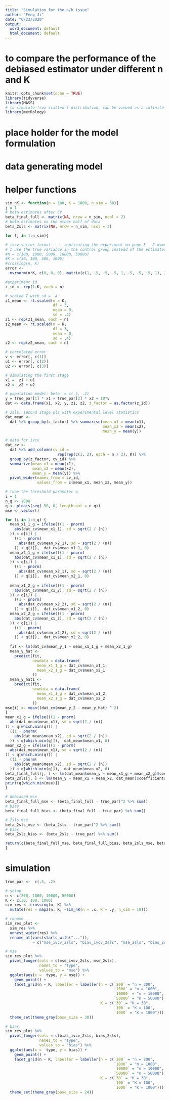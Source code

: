```yaml
---
title: "Simulation for the n/k issue"
author: "Feng Ji"
date: "6/23/2020"
output:
  word_document: default
  html_document: default
---
```

# to compare the performance of the debiased estimator under different n and K
```r
knitr::opts_chunk$set(echo = TRUE)
library(tidyverse)
library(MASS)
# to simulate from scalted-t distribution, can be viewed as a infinite mixture of normal
library(metRology) 
```

# place holder for the model formulation 

# data generating model

# helper functions
```r
sim_nK <- function(n = 100, K = 1000, n_sim = 30){
j = 1
# beta estimates after CV
beta_final_full <- matrix(NA, nrow = n_sim, ncol = 2)
# beta estimates on the other half of data
beta_2sls <- matrix(NA, nrow = n_sim, ncol = 2)

for (j in 1:n_sim){

# ivcv vector format ---- replicating the experiment on page 5 - 2-dimension X
# I use the true variance in the control group instead of the estimated one, should be similar
#n = c(100, 1000, 5000, 10000, 50000)
#K = c(30, 100, 500, 1000)
#crossing(n, K)
error <-
  mvrnorm(n*K, c(0, 0, 0), matrix(c(1, .5, .5, .5, 1, .5, .5, .5, 1), 3, 3))

#experiment id
z_id <- rep(1:K, each = n)

# scaled T with sd = .4
z1_mean <- rt.scaled(n = K,
                     df = 3,
                     mean = 0,
                     sd = .4)
z1 <- rep(z1_mean, each = n)
z2_mean <- rt.scaled(n = K,
                     df = 3,
                     mean = 0,
                     sd = .4)
z2 <- rep(z2_mean, each = n)

# correlated error
v <- error[, c(1)]
u1 <- error[, c(2)]
u2 <- error[, c(3)]

# simulating the first stage
x1 =  z1 + u1
x2 =  z2 + u2

# population model: beta  = c(.5, .2)
y = true_par[1] * x1 + true_par[2] * x2 + 10*v
dat <- data.frame(x1, x2, y, z1, z2, z_factor = as.factor(z_id))

# 2sls: second stage ols with experimental level statistics
dat_mean <-
  dat %>% group_by(z_factor) %>% summarise(mean_x1 = mean(x1),
                                           mean_x2 = mean(x2),
                                           mean_y = mean(y))

# data for ivcv
dat_cv <-
  dat %>% add_column(cv_id = 
                       rep(rep(c(1, 2), each = n / 2), K)) %>%
  group_by(z_factor, cv_id) %>% 
  summarize(mean_x1 = mean(x1),           
            mean_x2 = mean(x2),
            mean_y = mean(y)) %>%
  pivot_wider(names_from = cv_id,
              values_from = c(mean_x1, mean_x2, mean_y))

# tune the threshold parameter q
i = 1
n_q <- 1000
q <- plogis(seq(-50, 0, length.out = n_q))
mse <- vector()

for (i in 1:n_q) {
  mean_x1_1_g = ifelse(((1 - pnorm(
    abs(dat_cv$mean_x1_1), sd = sqrt(2 / (n))
  )) < q[i]) |
    ((1 - pnorm(
      abs(dat_cv$mean_x2_1), sd = sqrt(2 / (n))
    )) < q[i]),  dat_cv$mean_x1_1, 0)
  mean_x2_1_g = ifelse(((1 - pnorm(
    abs(dat_cv$mean_x1_1), sd = sqrt(2 / (n))
  )) < q[i]) |
    ((1 - pnorm(
      abs(dat_cv$mean_x2_1), sd = sqrt(2 / (n))
    )) < q[i]),  dat_cv$mean_x2_1, 0)
  
  mean_x1_2_g = ifelse(((1 - pnorm(
    abs(dat_cv$mean_x1_2), sd = sqrt(2 / (n))
  )) < q[i]) |
    ((1 - pnorm(
      abs(dat_cv$mean_x2_2), sd = sqrt(2 / (n))
    )) < q[i]),  dat_cv$mean_x1_2, 0)
  mean_x2_2_g = ifelse(((1 - pnorm(
    abs(dat_cv$mean_x1_2), sd = sqrt(2 / (n))
  )) < q[i]) |
    ((1 - pnorm(
      abs(dat_cv$mean_x2_2), sd = sqrt(2 / (n))
    )) < q[i]),  dat_cv$mean_x2_2, 0)
  
  fit <- lm(dat_cv$mean_y_1 ~ mean_x1_1_g + mean_x2_1_g)
  mean_y_hat <-
    predict(fit,
            newdata = data.frame(
              mean_x1_1_g = dat_cv$mean_x1_1,
              mean_x2_1_g = dat_cv$mean_x2_1
            ))
  mean_y_hat1 <-
    predict(fit,
            newdata = data.frame(
              mean_x1_1_g = dat_cv$mean_x1_2,
              mean_x2_1_g = dat_cv$mean_x2_2
            ))
mse[i] <- mean((dat_cv$mean_y_2 - mean_y_hat) ^ 2)
}
mean_x1_g = ifelse(((1 - pnorm(
  abs(dat_mean$mean_x1), sd = sqrt(2 / (n))
)) < q[which.min(q)]) |
  ((1 - pnorm(
    abs(dat_mean$mean_x2), sd = sqrt(2 / (n))
  )) < q[which.min(q)]),  dat_mean$mean_x1, 0)
mean_x2_g = ifelse(((1 - pnorm(
  abs(dat_mean$mean_x1), sd = sqrt(2 / (n))
)) < q[which.min(q)]) |
  ((1 - pnorm(
    abs(dat_mean$mean_x2), sd = sqrt(2 / (n))
  )) < q[which.min(q)]),  dat_mean$mean_x2, 0)
beta_final_full[j, ] <- lm(dat_mean$mean_y ~ mean_x1_g + mean_x2_g)$coefficients[c(2, 3)]
beta_2sls[j, ] <- lm(mean_y ~ mean_x1 + mean_x2, dat_mean)$coefficients[c(2, 3)]
print(q[which.min(mse)])
}

# debiased mse
beta_final_full_mse <- (beta_final_full - true_par)^2 %>% sum()
# bias
beta_final_full_bias <- (beta_final_full - true_par) %>% sum()

# 2sls mse
beta_2sls_mse <- (beta_2sls - true_par)^2 %>% sum()
# bias
beta_2sls_bias <- (beta_2sls - true_par) %>% sum()

return(c(beta_final_full_mse, beta_final_full_bias, beta_2sls_mse, beta_2sls_bias))
}
```

# simulation
```r
true_par <-  c(.5, .2)

# setup
n <- c(200, 1000, 10000, 50000)
K <- c(30, 100, 1000)
sim_res <- crossing(n, K) %>% 
  mutate(res = map2(n, K, ~sim_nK(n = .x, K = .y, n_sim = 10)))

# rename
sim_res_plot <- 
  sim_res %>%
  unnest_wider(res) %>%
  rename_at(vars(starts_with("...")),
            ~ c("mse_ivcv_2sls", "bias_ivcv_2sls", "mse_2sls", "bias_2sls"))

# mse
sim_res_plot %>% 
  pivot_longer(cols = c(mse_ivcv_2sls, mse_2sls),
               names_to = "type",
               values_to = "mse") %>% 
  ggplot(aes(x =  type, y = mse)) +
    geom_point() +
    facet_grid(n ~ K, labeller = labeller(n = c(`200` = "n = 200",
                                                `1000` = "n = 1000",
                                                `10000` = "n = 10000",
                                                `50000` = "n = 50000"),
                                          K = c(`30` = "K = 30",
                                                `100` = "K = 100",
                                                `1000` = "K = 1000"))) + 
  theme_set(theme_gray(base_size = 30))

# bias
sim_res_plot %>% 
  pivot_longer(cols = c(bias_ivcv_2sls, bias_2sls),
               names_to = "type",
               values_to = "bias") %>% 
  ggplot(aes(x =  type, y = bias)) +
    geom_point() +
    facet_grid(n ~ K, labeller = labeller(n = c(`200` = "n = 200",
                                                `1000` = "n = 1000",
                                                `10000` = "n = 10000",
                                                `50000` = "n = 50000"),
                                          K = c(`30` = "K = 30",
                                                `100` = "K = 100",
                                                `1000` = "K = 1000"))) + 
  theme_set(theme_gray(base_size = 24))
```

